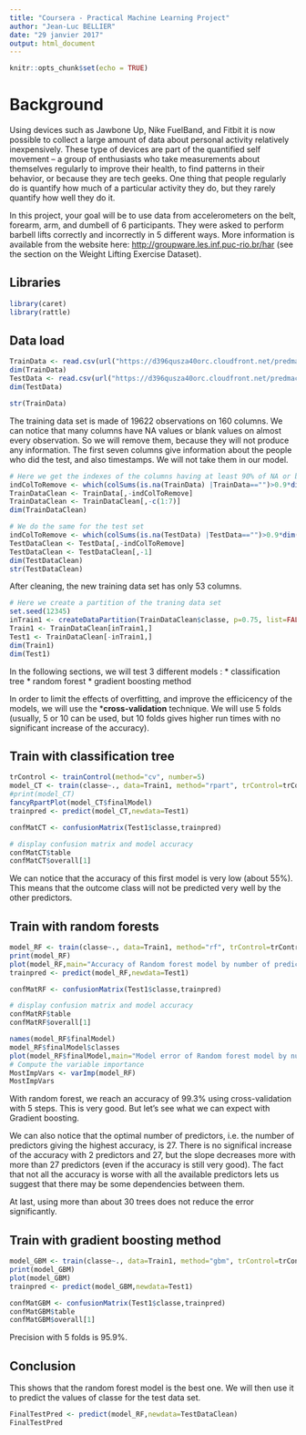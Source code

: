```yaml
---
title: "Coursera - Practical Machine Learning Project"
author: "Jean-Luc BELLIER"
date: "29 janvier 2017"
output: html_document
---
```


```r
knitr::opts_chunk$set(echo = TRUE)
```

# Background 

Using devices such as Jawbone Up, Nike FuelBand, and Fitbit it is now possible to collect a large amount of data about personal activity relatively inexpensively. These type of devices are part of the quantified self movement – a group of enthusiasts who take measurements about themselves regularly to improve their health, to find patterns in their behavior, or because they are tech geeks. One thing that people regularly do is quantify how much of a particular activity they do, but they rarely quantify how well they do it. 

In this project, your goal will be to use data from accelerometers on the belt, forearm, arm, and dumbell of 6 participants. They were asked to perform barbell lifts correctly and incorrectly in 5 different ways. More information is available from the website here: [http://groupware.les.inf.puc-rio.br/har](http://groupware.les.inf.puc-rio.br/har) (see the section on the Weight Lifting Exercise Dataset). 

## Libraries

```r
library(caret)
library(rattle)
```

## Data load

```r
TrainData <- read.csv(url("https://d396qusza40orc.cloudfront.net/predmachlearn/pml-training.csv"),header=TRUE)
dim(TrainData)
TestData <- read.csv(url("https://d396qusza40orc.cloudfront.net/predmachlearn/pml-testing.csv"),header=TRUE)
dim(TestData)

str(TrainData)
```

The training data set is made of 19622 observations on 160 columns. We can notice that many columns have NA values or blank values on almost every observation. So we will remove them, because they will not produce any information. 
The first seven columns give information about the people who did the test, and also timestamps. We will not take them in our model. 

```r
# Here we get the indexes of the columns having at least 90% of NA or blank values on the training dataset
indColToRemove <- which(colSums(is.na(TrainData) |TrainData=="")>0.9*dim(TrainData)[1]) 
TrainDataClean <- TrainData[,-indColToRemove]
TrainDataClean <- TrainDataClean[,-c(1:7)]
dim(TrainDataClean)

# We do the same for the test set
indColToRemove <- which(colSums(is.na(TestData) |TestData=="")>0.9*dim(TestData)[1]) 
TestDataClean <- TestData[,-indColToRemove]
TestDataClean <- TestDataClean[,-1]
dim(TestDataClean)
str(TestDataClean)
```

After cleaning, the new training data set has only 53 columns. 

```r
# Here we create a partition of the traning data set 
set.seed(12345)
inTrain1 <- createDataPartition(TrainDataClean$classe, p=0.75, list=FALSE)
Train1 <- TrainDataClean[inTrain1,]
Test1 <- TrainDataClean[-inTrain1,]
dim(Train1)
dim(Test1)
```

In the following sections, we will test 3 different models :
 * classification tree
 * random forest
 * gradient boosting method

In order to limit the effects of overfitting, and improve the efficicency of the models, we will use the ***cross-validation** technique. We will use 5 folds (usually, 5 or 10 can be used, but 10 folds gives higher run times with no significant increase of the accuracy). 

## Train with classification tree
```r
trControl <- trainControl(method="cv", number=5)
model_CT <- train(classe~., data=Train1, method="rpart", trControl=trControl)
#print(model_CT)
fancyRpartPlot(model_CT$finalModel)
trainpred <- predict(model_CT,newdata=Test1)

confMatCT <- confusionMatrix(Test1$classe,trainpred)

# display confusion matrix and model accuracy
confMatCT$table
confMatCT$overall[1]
```

We can notice that the accuracy of this first model is very low (about 55%). This means that the outcome class will not be predicted very well by the other predictors.

## Train with random forests

```r
model_RF <- train(classe~., data=Train1, method="rf", trControl=trControl, verbose=FALSE)
print(model_RF)
plot(model_RF,main="Accuracy of Random forest model by number of predictors")
trainpred <- predict(model_RF,newdata=Test1)

confMatRF <- confusionMatrix(Test1$classe,trainpred)

# display confusion matrix and model accuracy
confMatRF$table
confMatRF$overall[1]

names(model_RF$finalModel)
model_RF$finalModel$classes
plot(model_RF$finalModel,main="Model error of Random forest model by number of trees")
# Compute the variable importance 
MostImpVars <- varImp(model_RF)
MostImpVars
```

With random forest, we reach an accuracy of 99.3% using cross-validation with 5 steps. This is very good. But let's see what we can expect with Gradient boosting. 

We can also notice that the optimal number of predictors, i.e. the number of predictors giving the highest accuracy, is 27. There is no significal increase of the accuracy with 2 predictors and 27, but the slope decreases more with more than 27 predictors (even if the accuracy is still very good). 
The fact that not all the accuracy is worse with all the available predictors lets us suggest that there may be some dependencies between them.

At last, using more than about 30 trees does not reduce the error significantly. 

## Train with gradient boosting method
```r
model_GBM <- train(classe~., data=Train1, method="gbm", trControl=trControl, verbose=FALSE)
print(model_GBM)
plot(model_GBM)
trainpred <- predict(model_GBM,newdata=Test1)

confMatGBM <- confusionMatrix(Test1$classe,trainpred)
confMatGBM$table
confMatGBM$overall[1]
```

Precision with 5 folds is 95.9%. 

## Conclusion 

This shows that the random forest model is the best one. We will then use it to predict the values of classe for the test data set.
```r
FinalTestPred <- predict(model_RF,newdata=TestDataClean)
FinalTestPred
```
